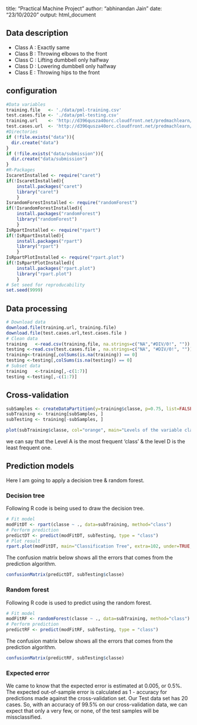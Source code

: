 title: "Practical Machine Project"
author: "abhinandan Jain"
date: "23/10/2020"
output: html_document

## Data description

- Class A : Exactly same 
- Class B : Throwing elbows to the front 
- Class C : Lifting dumbbell only halfway
- Class D : Lowering dumbbell only halfway
- Class E : Throwing hips to the front 


## configuration

```{r configuration, echo=TRUE, results='hide'}
#Data variables
training.file   <- './data/pml-training.csv'
test.cases.file <- './data/pml-testing.csv'
training.url    <- 'http://d396qusza40orc.cloudfront.net/predmachlearn/pml-training.csv'
test.cases.url  <- 'http://d396qusza40orc.cloudfront.net/predmachlearn/pml-testing.csv'
#Directories
if (!file.exists("data")){
  dir.create("data")
}
if (!file.exists("data/submission")){
  dir.create("data/submission")
}
#R-Packages
IscaretInstalled <- require("caret")
if(!IscaretInstalled){
    install.packages("caret")
    library("caret")
    }
IsrandomForestInstalled <- require("randomForest")
if(!IsrandomForestInstalled){
    install.packages("randomForest")
    library("randomForest")
    }
IsRpartInstalled <- require("rpart")
if(!IsRpartInstalled){
    install.packages("rpart")
    library("rpart")
    }
IsRpartPlotInstalled <- require("rpart.plot")
if(!IsRpartPlotInstalled){
    install.packages("rpart.plot")
    library("rpart.plot")
    }
# Set seed for reproducability
set.seed(9999)
```

## Data processing

```{r dataprocessing, echo=TRUE, results='hide'}
# Download data
download.file(training.url, training.file)
download.file(test.cases.url,test.cases.file )
# Clean data
training   <-read.csv(training.file, na.strings=c("NA","#DIV/0!", ""))
testing <-read.csv(test.cases.file , na.strings=c("NA", "#DIV/0!", ""))
training<-training[,colSums(is.na(training)) == 0]
testing <-testing[,colSums(is.na(testing)) == 0]
# Subset data
training   <-training[,-c(1:7)]
testing <-testing[,-c(1:7)]
```

## Cross-validation

```{r datasplitting, echo=TRUE, results='hide'}
subSamples <- createDataPartition(y=training$classe, p=0.75, list=FALSE)
subTraining <- training[subSamples, ] 
subTesting <- training[-subSamples, ]
```
```{r exploranalysis, echo=TRUE}
plot(subTraining$classe, col="orange", main="Levels of the variable classe", xlab="classe levels", ylab="Frequency")
```

we can say that the Level A is the most frequent 'class' & the level D is the least frequent one.

## Prediction models
Here I am going to apply a decision tree & random forest.

### Decision tree
Following R code is being used to draw the decision tree.
```{r decisiontree, echo=TRUE}
# Fit model
modFitDT <- rpart(classe ~ ., data=subTraining, method="class")
# Perform prediction
predictDT <- predict(modFitDT, subTesting, type = "class")
# Plot result
rpart.plot(modFitDT, main="Classification Tree", extra=102, under=TRUE, faclen=0)
```

The confusion matrix below shows all the errors that comes from the prediction algorithm.

```{r decisiontreecm, echo=TRUE}
confusionMatrix(predictDT, subTesting$classe)
```

### Random forest
Following R code is used to predict using the random forest.
```{r randomforest, echo=TRUE}
# Fit model
modFitRF <- randomForest(classe ~ ., data=subTraining, method="class")
# Perform prediction
predictRF <- predict(modFitRF, subTesting, type = "class")
```

The confusion matrix below shows all the errors that comes from the prediction algorithm.

```{r randomforestcm, echo=TRUE}
confusionMatrix(predictRF, subTesting$classe)
```

### Expected error
We came to know that the expected error is estimated at 0.005, or 0.5%. The expected out-of-sample error is calculated as 1 - accuracy for predictions made against the cross-validation set.
Our Test data set has 20 cases. So, with an accuracy of 99.5% on our cross-validation data, we can expect that only a very few, or none, of the test samples will be missclassified.

